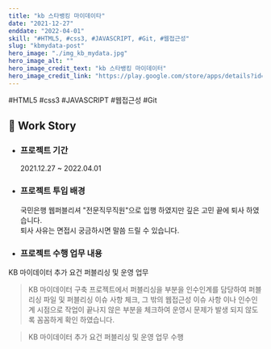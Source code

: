 ```yaml
---
title: "kb 스타뱅킹 마이데이타"
date: "2021-12-27"
enddate: "2022-04-01"
skill: "#HTML5, #css3, #JAVASCRIPT, #Git, #웹접근성"
slug: "kbmydata-post"
hero_image: "./img_kb_mydata.jpg"
hero_image_alt: ""
hero_image_credit_text: "kb 스타뱅킹 마이데이터"
hero_image_credit_link: "https://play.google.com/store/apps/details?id=com.kbstar.kbbank"
---
```


<div className="badge-wrap">
  <span className="badge badge-html">#HTML5</span>
  <span className="badge badge-css">#css3</span>
  <span className="badge badge-javscript">#JAVASCRIPT</span>
  <span className="badge badge-wa">#웹접근성</span>
  <span className="badge badge-git">#Git</span>
</div>

## 🎤 Work Story

- ### 프로젝트 기간

  2021.12.27 ~ 2022.04.01

- ### 프로젝트 투입 배경

  국민은행 웹퍼블리셔 "전문직무직원"으로 입행 하였지만 깊은 고민 끝에 퇴사 하였습니다. <br/> 퇴사 사유는 면접시 궁금하시면 말씀 드릴 수 있습니다.

- ### 프로젝트 수행 업무 내용

KB 마이데이터 추가 요건 퍼블리싱 및 운영 업무

> KB 마이데이터 구축 프로젝트에서 퍼블리싱을 부분을 인수인계를 담당하여 퍼블리싱 파일 및 퍼블리싱 이슈 사항 체크, 그 밖의 웹접근성 이슈 사항 이나 인수인계 시점으로 작업이 끝나지 않은 부분을 체크하여 운영시 문제가 발생 되지 않도록 꼼꼼하게 확인 하였습니다.

> KB 마이데이터 추가 요건 퍼블리싱 및 운영 업무 수행

